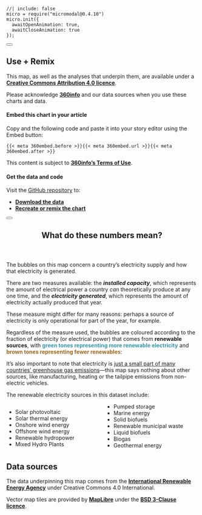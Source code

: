 <!-- initialise miromodal.js -->

```ojs
//| include: false
micro = require("micromodal@0.4.10")
micro.init({
  awaitOpenAnimation: true,
  awaitCloseAnimation: true
});
```

::::::: {#modal-useremix .modal .micromodal-slide aria-hidden="true"}
:::::: {.modal__overlay tabindex="-1" data-micromodal-close="true"}
::::: {.modal__container role="dialog" aria-modal="true" aria-labelledby="modal-useremix-title"}

<button class="modal__close" aria-label="Close modal" data-micromodal-close></button>

:::: {#modal-useremix-content}
## Use + Remix

This map, as well as the analyses that underpin them, are available under a [**Creative Commons Attribution 4.0 licence**](https://creativecommons.org/licenses/by/4.0).

Please acknowledge [**360info**](https://360info.org) and our data sources when you use these charts and data.

#### Embed this chart in your article

Copy and the following code and paste it into your story editor using the <i class="bi bi-code-square"></i> Embed button:

::: {.embedcode}
```
{{< meta 360embed.before >}}{{< meta 360embed.url >}}{{< meta 360embed.after >}}
```
:::

This content is subject to [**360info's Terms of Use**](https://newshub.360info.org/page/terms).

#### Get the data and code

Visit the [GitHub repository](https://github.com/360-info/report-energy-transition/tree/main/data) to:

* [**Download the data**](https://github.com/360-info/report-energy-transition/tree/main/data)
* [**Recreate or remix the chart**](https://github.com/360-info/report-energy-transition)
::::

:::::
::::::
:::::::

<!-- notes dialog -->

::::::: {#modal-about .modal .micromodal-slide aria-hidden="true"}
:::::: {.modal__overlay tabindex="-1" data-micromodal-close="true"}
::::: {.modal__container role="dialog" aria-modal="true" aria-labelledby="modal-about-title"}

<button class="modal__close" aria-label="Close modal" data-micromodal-close></button>

<header>
## What do these numbers mean? {#modal-about-title}
</header>

:::: {#modal-about-content}

The bubbles on this map concern a country's electricity supply and how that electricity is generated.

There are two measures available: the _**installed capacity**_, which represents the amount of electrical power a country _can_ theoretically produce at any one time, and the _**electricity generated**_, which represents the amount of electricity actually produced that year.

These measure might differ for many reasons: perhaps a source of electricity is only operational for part of the year, for example.

Regardless of the measure used, the bubbles are coloured according to the fraction of electricity (or electrical power) that comes from **renewable sources**, with [**green tones representing more renewable electricity**]{style="color: #3595ac;"} and [**brown tones representing fewer renewables**]{style="color: #a1661a"}:

It's also important to note that electricity is [just a small part of many countries' greenhouse gas emissions](https://ourworldindata.org/emissions-by-sector)—this map says nothing about other sources, like manufacturing, heating or the tailpipe emissions from non-electric vehicles.

The renewable electricity sources in this dataset include:

:::{style="column-count: 2;"}
* Solar photovoltaic
* Solar thermal energy
* Onshore wind energy
* Offshore wind energy
* Renewable hydropower
* Mixed Hydro Plants
* Pumped storage
* Marine energy
* Solid biofuels
* Renewable municipal waste
* Liquid biofuels
* Biogas
* Geothermal energy
:::

## Data sources

The data underpinning this map comes from the [**International Renewable Energy Agency**](https://www.irena.org) under Creative Commons 4.0 International.

Vector map tiles are provided by [**MapLibre**](https://github.com/maplibre/demotiles) under the [**BSD 3-Clause licence**](https://github.com/maplibre/demotiles/blob/gh-pages/LICENSE).
::::

:::::
::::::
:::::::
